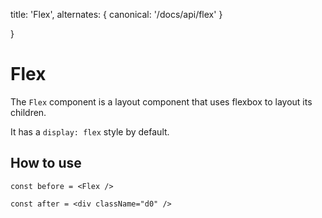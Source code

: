   title: 'Flex',
  alternates: {
    canonical: '/docs/api/flex'
  }

}

# Flex

The `Flex` component is a layout component that uses flexbox to layout its children.

It has a `display: flex` style by default.

## How to use

```tsx
const before = <Flex />

const after = <div className="d0" />
```
